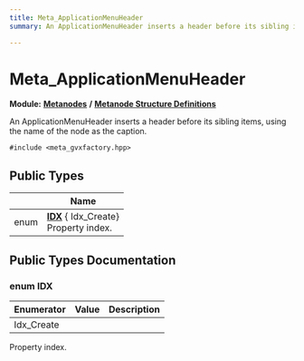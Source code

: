 ```yaml
---
title: Meta_ApplicationMenuHeader
summary: An ApplicationMenuHeader inserts a header before its sibling items, using the name of the node as the caption. 

---
```


# Meta_ApplicationMenuHeader

**Module:** **[Metanodes](../Modules/group__api__metanodes.mdx)** **/** **[Metanode Structure Definitions](../Modules/group__api__metadefs.mdx)**



An ApplicationMenuHeader inserts a header before its sibling items, using the name of the node as the caption. 


`#include <meta_gvxfactory.hpp>`

## Public Types

|                | Name           |
| -------------- | -------------- |
| enum| **[IDX](../Classes/struct_meta___application_menu_header.mdx#enum-idx)** { Idx_Create}<br />Property index.  |

## Public Types Documentation

### enum IDX

| Enumerator | Value | Description |
| ---------- | ----- | ----------- |
| Idx_Create | |   |



Property index. 

